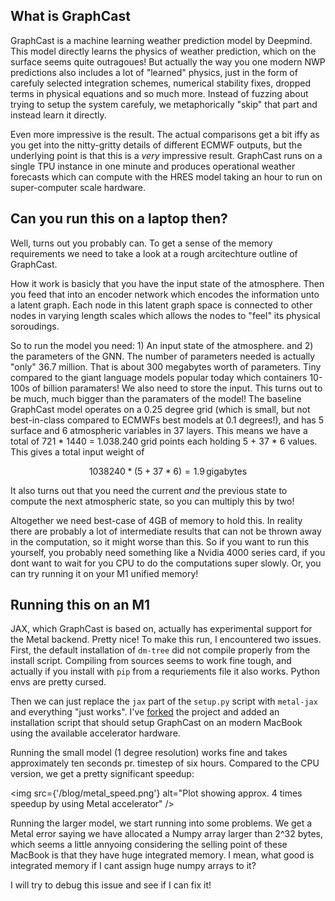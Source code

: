 ## What is GraphCast

GraphCast is a machine learning weather prediction model by Deepmind. This model directly learns the physics of weather prediction, 
which on the surface seems quite outragoues! But actually the way you one modern NWP predictions also includes a lot of "learned"
physics, just in the form of carefuly selected integration schemes, numerical stability fixes, dropped terms in physical equations and so
much more. Instead of fuzzing about trying to setup the system carefuly, we metaphorically "skip" that part and instead learn it directly.

Even more impressive is the result. The actual comparisons get a bit iffy as you get into the nitty-gritty details of different ECMWF
outputs, but the underlying point is that this is a *very* impressive result. GraphCast runs on a single TPU instance in one minute and 
produces operational weather forecasts which can compute with the HRES model taking an hour to run on super-computer scale hardware. 

## Can you run this on a laptop then?

Well, turns out you probably can. To get a sense of the memory requirements we need to take a look at a rough arcitechture outline of GraphCast.

How it work is basicly that you have the input state of the atmosphere. Then you feed that into an encoder network which encodes the information
unto a latent graph. Each node in this latent graph space is connected to other nodes in varying length scales which allows the nodes to
"feel" its physical soroudings. 

So to run the model you need: 1) An input state of the atmosphere. and 2) the parameters of the GNN. The number of parameters needed is actually
"only" 36.7 million. That is about 300 megabytes worth of parameters. Tiny compared to the giant language models popular today which containers 10-100s of billion paramaters!
We also need to store the input. This turns out to be much, much bigger than the paramaters of the model! The baseline GraphCast model operates on a 
0.25 degree grid (which is small, but not best-in-class compared to ECMWFs best models at 0.1 degrees!), and has 5 surface and 6 atmospheric variables in 37 layers. 
This means we have a total of 721 * 1440 = 1.038.240 grid points each holding 5 + 37 * 6 values. This gives a total input weight of 

$$
	1038240 * (5 + 37 * 6) = 1.9 \, \mbox{gigabytes}
$$

It also turns out that you need the current *and* the previous state to compute the next atmospheric state, so you can multiply this by two!

Altogether we need best-case of 4GB of memory to hold this. In reality there are probably a lot of intermediate results that can not be thrown away
in the computation, so it might worse than this. So if you want to run this yourself, you probably need something like a Nvidia 4000 series card, if you
dont want to wait for you CPU to do the computations super slowly. Or, you can try running it on your M1 unified memory!

## Running this on an M1

JAX, which GraphCast is based on, actually has experimental support for the Metal backend. Pretty nice! To make this run, I encountered two issues.
First, the default installation of `dm-tree` did not compile properly from the install script. Compiling from sources seems to work fine tough, and 
actually if you install with `pip` from a requriements file it also works. Python envs are pretty cursed. 

Then we can just replace the `jax` part of the `setup.py` script with `metal-jax` and everything "just works". I've [forked](https://github.com/JoachimKoenigslieb/graphcast) 
the project and added an installation script that should setup GraphCast on an modern MacBook using the available accelerator hardware. 

Running the small model (1 degree resolution) works fine and takes approximately ten seconds pr. timestep of six hours. Compared to the
CPU version, we get a pretty significant speedup: 

<img src={'/blog/metal_speed.png'} alt="Plot showing approx. 4 times speedup by using Metal accelerator" />

Running the larger model, we start running into some problems. We get a Metal error saying we have allocated a Numpy array larger than 2^32 bytes, which seems a little annyoing
considering the selling point of these MacBook is that they have huge integrated memory. I mean, what good is integrated memory if I cant assign huge numpy arrays to it?

I will try to debug this issue and see if I can fix it!